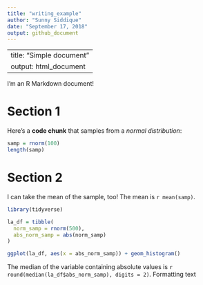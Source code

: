 ```yaml
---
title: "writing_example"
author: "Sunny Siddique"
date: "September 17, 2018"
output: github_document
---
```


---
title: "Simple document"
output: html_document
---

I'm an R Markdown document! 

# Section 1

Here's a **code chunk** that samples from 
a _normal distribution_:

```r
samp = rnorm(100)
length(samp)
```

# Section 2

I can take the mean of the sample, too!
The mean is `r mean(samp)`.


```r
library(tidyverse)

la_df = tibble(
  norm_samp = rnorm(500),
  abs_norm_samp = abs(norm_samp)
)

ggplot(la_df, aes(x = abs_norm_samp)) + geom_histogram()
```

The median of the variable containing absolute values is 
`r round(median(la_df$abs_norm_samp), digits = 2)`.
Formatting text

